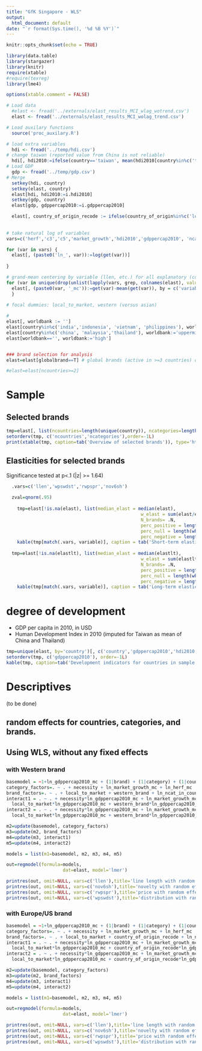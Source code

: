 ```yaml
---
title: "GfK Singapore - WLS"
output:
  html_document: default
date: "`r format(Sys.time(), '%d %B %Y')`"
---
```


```r
knitr::opts_chunk$set(echo = TRUE)

library(data.table)
library(stargazer)
library(knitr)
require(xtable)
#require(texreg)
library(lme4)

options(xtable.comment = FALSE)

# Load data
  #elast <- fread('../externals/elast_results_MCI_wlag_wotrend.csv')
  elast <- fread('../externals/elast_results_MCI_wolag_trend.csv')

# Load auxilary functions
  source('proc_auxilary.R')

# load extra variables
  hdi <- fread('../temp/hdi.csv')
# change taiwan (reported value from China is not reliable)
  hdi[, hdi2010:=ifelse(country=='taiwan', mean(hdi2010[country%in%c('thailand', 'china')]), hdi2010)]
# Load GDP
  gdp <- fread('../temp/gdp.csv')
# Merge
  setkey(hdi, country)
  setkey(elast, country)
  elast[hdi, hdi2010:=i.hdi2010]
  setkey(gdp, country)
  elast[gdp, gdppercap2010:=i.gdppercap2010]

  elast[, country_of_origin_recode := ifelse(country_of_origin%in%c('local','asian_other'), 'asian', country_of_origin)]
  
  
# take natural log of variables
vars=c('herf','c3','c5','market_growth','hdi2010','gdppercap2010', 'ncat_in_country', 'ncountry_in_category')

for (var in vars) {
  elast[, (paste0('ln_', var)):=log(get(var))]
  
}

# grand-mean centering by variable (llen, etc.) for all explanatory (continuous) variables
for (var in unique(drop(unlist(lapply(vars, grep, colnames(elast), value=T))))) {
  elast[, (paste0(var, '_mc')):=get(var)-mean(get(var)), by = c('variable')]
  }
  
# focal dummies: local_to_market, western (versus asian)

#
elast[, worldbank := '']
elast[country%in%c('india','indonesia', 'vietnam', 'philippines'), worldbank:='lowermid']
elast[country%in%c('china', 'malaysia','thailand'), worldbank:='uppermid']
elast[worldbank=='', worldbank:='high']


### brand selection for analysis
elast=elast[globalbrand==T] # global brands (active in >=3 countries) only

#elast=elast[ncountries>=2]

```

# Sample

## Selected brands

```r

tmp=elast[, list(ncountries=length(unique(country)), ncategories=length(unique(category))), by = c('brand')]
setorderv(tmp, c('ncountries','ncategories'),order=-1L)
print(xtable(tmp, caption=tab('Overview of selected brands')), type='html',caption.placement='top')

```

## Elasticities for selected brands

Significance tested at p<.1 (|z| >= 1.64)

```r
  .vars=c('llen','wpswdst','rwpspr','nov6sh')
	
  zval=qnorm(.95)
  
	tmp=elast[!is.na(elast), list(median_elast = median(elast), 
												  w_elast = sum(elast/elast_se)/sum(1/elast_se), 
												  N_brands= .N, 
												  perc_positive = length(which(elast/elast_se>=(zval)))/.N, 
												  perc_null = length(which(abs(elast/elast_se)<zval))/.N, 
												  perc_negative = length(which(elast/elast_se<=(-zval)))/.N), by=c('variable')]
	kable(tmp[match(.vars, variable)], caption = tab('Short-term elasticities by variable'))
	
  tmp=elast[!is.na(elastlt), list(median_elast = median(elastlt), 
												  w_elast = sum(elastlt/elastlt_se)/sum(1/elastlt_se), 
												  N_brands= .N, 
												  perc_positive = length(which(elastlt/elastlt_se>=(zval)))/.N, 
												  perc_null = length(which(abs(elastlt/elastlt_se)<zval))/.N, 
												  perc_negative = length(which(elastlt/elastlt_se<=(-zval)))/.N), by=c('variable')]
	kable(tmp[match(.vars, variable)], caption = tab('Long-term elasticities by variable'))

```


# degree of development

- GDP per capita in 2010, in USD
- Human Development Index in 2010 (imputed for Taiwan as mean of China and Thailand)

```r
tmp=unique(elast, by='country')[, c('country','gdppercap2010','hdi2010'),with=F]
setorderv(tmp, c('gdppercap2010'), order=-1L)
kable(tmp, caption=tab('Development indicators for countries in sample'))
```

# Descriptives

(to be done)


## random effects for countries, categories, and brands.

## Using WLS, without any fixed effects

### with Western brand

```r

basemodel = ~1+ln_gdppercap2010_mc + (1|brand) + (1|category) + (1|country)
category_factors=. ~ . + necessity + ln_market_growth_mc + ln_herf_mc
brand_factors=. ~ . + local_to_market + western_brand + ln_ncat_in_country_mc + ln_ncountry_in_category_mc
interact1 = . ~ . + necessity*ln_gdppercap2010_mc + ln_market_growth_mc*ln_gdppercap2010_mc +
  local_to_market*ln_gdppercap2010_mc + western_brand*ln_gdppercap2010_mc
interact2 = . ~ . + necessity*ln_gdppercap2010_mc + ln_market_growth_mc*ln_gdppercap2010_mc + ln_herf_mc*ln_gdppercap2010_mc +
  local_to_market*ln_gdppercap2010_mc + western_brand*ln_gdppercap2010_mc + ln_ncat_in_country_mc*ln_gdppercap2010_mc + ln_ncountry_in_category_mc*ln_gdppercap2010_mc

m2=update(basemodel, category_factors)
m3=update(m2, brand_factors)
m4=update(m3, interact1)
m5=update(m4, interact2)

models = list(m1=basemodel, m2, m3, m4, m5)

out=regmodel(formula=models,
                     dat=elast, model='lmer')

printres(out, omit=NULL, vars=c('llen'),title='line length with random effects', pagebreak=T)
printres(out, omit=NULL, vars=c('nov6sh'),title='novelty with random effects', pagebreak=T)
printres(out, omit=NULL, vars=c('rwpspr'),title='price with random effects', pagebreak=T)
printres(out, omit=NULL, vars=c('wpswdst'),title='distribution with random effects', pagebreak=T)
```

### with Europe/US brand

```r

basemodel = ~1+ln_gdppercap2010_mc + (1|brand) + (1|category) + (1|country)
category_factors=. ~ . + necessity + ln_market_growth_mc + ln_herf_mc
brand_factors=. ~ . + local_to_market + country_of_origin_recode + ln_ncat_in_country_mc + ln_ncountry_in_category_mc
interact1 = . ~ . + necessity*ln_gdppercap2010_mc + ln_market_growth_mc*ln_gdppercap2010_mc +
  local_to_market*ln_gdppercap2010_mc + country_of_origin_recode*ln_gdppercap2010_mc
interact2 = . ~ . + necessity*ln_gdppercap2010_mc + ln_market_growth_mc*ln_gdppercap2010_mc + ln_herf_mc*ln_gdppercap2010_mc +
  local_to_market*ln_gdppercap2010_mc + country_of_origin_recode*ln_gdppercap2010_mc + ln_ncat_in_country_mc*ln_gdppercap2010_mc + ln_ncountry_in_category_mc*ln_gdppercap2010_mc

m2=update(basemodel, category_factors)
m3=update(m2, brand_factors)
m4=update(m3, interact1)
m5=update(m4, interact2)

models = list(m1=basemodel, m2, m3, m4, m5)

out=regmodel(formula=models,
                     dat=elast, model='lmer')

printres(out, omit=NULL, vars=c('llen'),title='line length with random effects', pagebreak=T)
printres(out, omit=NULL, vars=c('nov6sh'),title='novelty with random effects', pagebreak=T)
printres(out, omit=NULL, vars=c('rwpspr'),title='price with random effects', pagebreak=T)
printres(out, omit=NULL, vars=c('wpswdst'),title='distribution with random effects', pagebreak=T)
```

